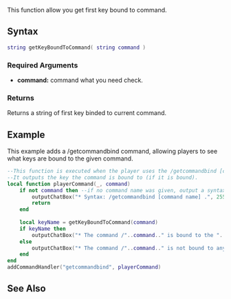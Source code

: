
{{Client function}}
This function allow you get first key bound to command.

==Syntax== 
<syntaxhighlight lang="lua">
string getKeyBoundToCommand( string command )
</syntaxhighlight>

===Required Arguments=== 
*'''command:''' command what you need check.

===Returns===
Returns a string of first key binded to current command.

==Example== 
This example adds a /getcommandbind command, allowing players to see what keys are bound to the given command.
<syntaxhighlight lang="lua">
--This function is executed when the player uses the /getcommandbind [command] command.
--It outputs the key the command is bound to (if it is bound).
local function playerCommand(_, command)
	if not command then --if no command name was given, output a syntax error message.
		outputChatBox("* Syntax: /getcommandbind [command name] .", 255, 0, 0)
		return
	end
	
	local keyName = getKeyBoundToCommand(command)
	if keyName then
		outputChatBox("* The command /"..command.." is bound to the "..keyName.." key.", 0, 0, 255)
	else
		outputChatBox("* The command /"..command.." is not bound to any keys.", 0, 0, 255)
	end
end
addCommandHandler("getcommandbind", playerCommand)
</syntaxhighlight>

==See Also==
{{Client_input_functions}}
